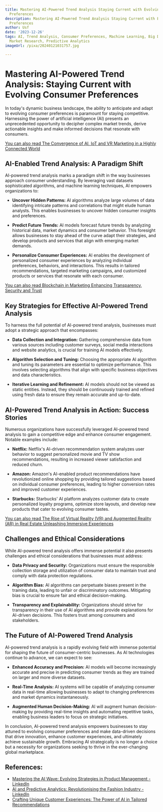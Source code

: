 ```yaml
---
title: Mastering AI-Powered Trend Analysis Staying Current with Evolving Consumer
  Preferences
description: Mastering AI-Powered Trend Analysis Staying Current with Evolving Consumer
  Preferences
author: Usf
date: '2023-12-26'
tags: AI, Trend Analysis, Consumer Preferences, Machine Learning, Big Data, Data Science,
  Market Research, Predictive Analytics
imageUrl: /pixa/20240121031757.jpg

---
```

# Mastering AI-Powered Trend Analysis: Staying Current with Evolving Consumer Preferences

In today's dynamic business landscape, the ability to anticipate and adapt to evolving consumer preferences  is paramount for staying competitive.  Harnessing the power of artificial  intelligence (AI) presents an unprecedented opportunity to decipher complex market trends, derive actionable  insights and make informed decisions that resonate with consumers.

[You  can also read The Convergence of AI, IoT and VR Marketing in a Highly Connected World](The%20Convergence%20of%20AI%2C%20IoT%2C%20and%20VR%20Marketing%20in%20a%20Highly%20Connected%20World)


## AI-Enabled Trend Analysis: A Paradigm Shift

AI-powered trend analysis marks a paradigm shift in the way businesses approach consumer understanding. By  leveraging vast datasets sophisticated algorithms,  and machine learning techniques,  AI empowers  organizations to:

- **Uncover Hidden Patterns:** AI algorithms  analyze large volumes of data identifying intricate patterns  and correlations that  might elude human analysts. This enables businesses to uncover hidden consumer insights and preferences.

- **Predict  Future Trends:** AI models forecast  future trends by analyzing historical data, market dynamics and consumer behavior. This foresight allows  businesses  to stay ahead of the curve adapt their  strategies, and develop products and services that align with emerging market demands.

- **Personalize Consumer Experiences:**  AI enables the development of personalized consumer experiences by analyzing individual preferences, behaviors, and  interactions. This results in tailored recommendations, targeted marketing campaigns, and customized products  or  services that resonate with each consumer.

[You can also read Blockchain in Marketing Enhancing  Transparency, Security  and Trust](Blockchain%20in%20Marketing%20Enhancing%20Transparency%2C%20Security%2C%20and%20Trust)


## Key Strategies for Effective AI-Powered Trend Analysis

To harness the full potential of AI-powered trend analysis,  businesses must  adopt a strategic approach that encompasses:

- **Data Collection and Integration:** Gathering comprehensive data from various sources including customer surveys, social media  interactions and website analytics, is  crucial for training AI models effectively.

- **Algorithm  Selection and Tuning:** Choosing the appropriate AI algorithm and tuning its parameters  are essential to optimize  performance. This  involves selecting algorithms that align with specific business objectives  and data characteristics.

- **Iterative Learning  and Refinement:** AI models should not be viewed as  static entities. Instead, they should  be continuously trained and refined using fresh data to ensure they remain accurate and up-to-date.

## AI-Powered Trend Analysis in Action: Success  Stories

Numerous  organizations have successfully leveraged AI-powered  trend analysis to gain a competitive edge and enhance consumer engagement. Notable examples include:

- **Netflix:** Netflix's AI-driven recommendation system analyzes user behavior to suggest personalized movie and TV show recommendations, resulting in increased viewer satisfaction  and reduced churn.

-  **Amazon:** Amazon's AI-enabled product recommendations have revolutionized online shopping by  providing tailored suggestions based on individual consumer preferences, leading to higher conversion rates and improved customer experiences.

-  **Starbucks:**  Starbucks' AI platform analyzes customer data to create personalized loyalty programs, optimize store layouts, and develop new products that cater to evolving consumer tastes.

[You can also read The Rise of Virtual  Reality (VR) and  Augmented Reality (AR) in Real Estate Unleashing Immersive Experiences](The%20Rise%20of%20Virtual%20Reality%20%28VR%29%20and%20Augmented%20Reality%20%28AR%29%20in%20Real%20Estate%20Unleashing%20Immersive%20Experiences)


## Challenges and Ethical Considerations

While AI-powered trend analysis offers immense potential it also presents challenges and ethical considerations that businesses must address:

- **Data Privacy and  Security:** Organizations must ensure the responsible collection storage and utilization of consumer data to  maintain trust and comply  with data protection regulations.

- **Algorithm Bias:**  AI algorithms  can perpetuate biases present in the training data, leading to unfair or discriminatory outcomes.  Mitigating bias  is crucial to ensure fair and ethical decision-making.

- **Transparency and Explainability:** Organizations should  strive for transparency in their use of AI algorithms and provide explanations  for AI-driven decisions. This fosters trust among consumers and stakeholders.

## The Future of AI-Powered Trend Analysis

AI-powered trend analysis is a rapidly  evolving field with immense potential for  shaping  the future of consumer-centric businesses. As AI technologies continue to advance, we can expect to see:

- **Enhanced Accuracy and Precision:** AI models will become increasingly accurate and precise in predicting consumer  trends as they are  trained  on larger  and  more diverse datasets.

- **Real-Time Analysis:** AI  systems will be  capable of analyzing  consumer data in real-time allowing businesses to adapt to changing preferences and market dynamics instantaneously.

-  **Augmented Human Decision-Making:** AI will augment human decision-making by providing real-time insights and automating repetitive tasks, enabling business leaders to focus on  strategic initiatives.

In conclusion, AI-powered trend analysis empowers businesses to  stay attuned to evolving consumer preferences and make data-driven decisions that drive innovation, enhance customer experiences, and ultimately achieve sustainable growth.  Embracing AI strategically is no longer a choice but a necessity for organizations seeking to thrive in the  ever-changing global  marketplace.

## References:
- [Mastering the AI Wave: Evolving Strategies in Product Management - LinkedIn](https://www.linkedin.com/pulse/mastering-ai-wave-evolving-strategies-product-steve-hall-mba-k80uc)
- [AI and Predictive Analytics: Revolutionising the Fashion Industry - LinkedIn](https://www.linkedin.com/pulse/ai-predictive-analytics-revolutionising-fashion-industry-zyod-zjkyf)
- [Crafting Unique Customer Experiences: The Power of AI in Tailored Recommendations](https://www.scuba.io/blog/crafting-unique-customer-experiences-the-power-of-ai-in-tailored-recommendations)
